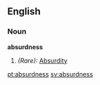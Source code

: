 ==English==

===Noun===
'''absurdness'''

#''(Rare):'' [[Absurdity]]

[[pt:absurdness]]
[[sv:absurdness]]